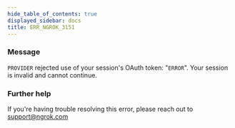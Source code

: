 ```yaml
---
hide_table_of_contents: true
displayed_sidebar: docs
title: ERR_NGROK_3151
---
```




### Message

`PROVIDER` rejected use of your session's OAuth token: "`ERROR`". Your session is invalid and cannot continue.

<ErrorDetails error="err_ngrok_3151" />

### Further help

If you're having trouble resolving this error, please reach out to [support@ngrok.com](mailto:support@ngrok.com?subject=Help%20with%20ERR_NGROK_3151)
